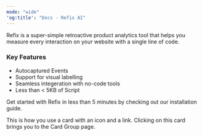 ```yaml
---
mode: "wide"
'og:title': "Docs - Refix AI"
---
```


Refix is a super-simple retroactive product analytics tool that helps you measure every interaction on your website with a single line of code.

### Key Features
- Autocaptured Events 
- Support for visual labelling
- Seamless integeration with no-code tools 
- Less than < 5KB of Script 

Get started with Refix in less than 5 minutes by checking out our installation guide. 

<Card title="Installation" icon="link" >
  This is how you use a card with an icon and a link. Clicking on this card
  brings you to the Card Group page.
</Card>

